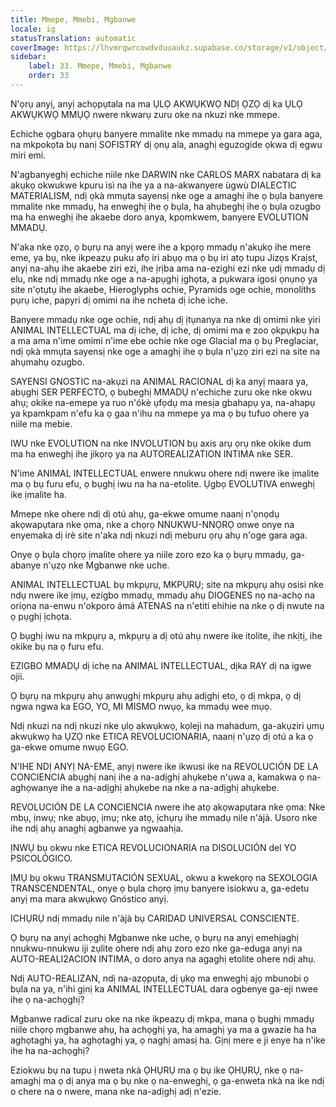 ```yaml
---
title: Mmepe, Mmebi, Mgbanwe
locale: ig
statusTranslation: automatic
coverImage: https://lhvmrqwrcowdvduuaukz.supabase.co/storage/v1/object/public/strapi-uploads/small_cover-educacion-fundamental.webp-2d51a7828a2b1309555be27f7e2a61a0.webp
sidebar:
    label: 33. Mmepe, Mmebi, Mgbanwe
    order: 33
---
```

N'ọrụ anyị, anyị achọpụtala na ma ỤLỌ AKWỤKWỌ NDỊ ỌZỌ dị ka ỤLỌ AKWỤKWỌ MMỤỌ nwere nkwarụ zuru oke na nkuzi nke mmepe.

Echiche ọgbara ọhụrụ banyere mmalite nke mmadụ na mmepe ya gara aga, na mkpokọta bụ nanị SOFISTRY dị ọnụ ala, anaghị eguzogide ọkwa dị egwu miri emi.

N'agbanyeghị echiche niile nke DARWIN nke CARLOS MARX nabatara dị ka akụkọ okwukwe kpuru ìsì na ihe ya a na-akwanyere ùgwù DIALECTIC MATERIALISM, ndị ọkà mmụta sayensị nke oge a amaghị ihe ọ bụla banyere mmalite nke mmadụ, ha enweghị ihe ọ bụla, ha ahụbeghị ihe ọ bụla ozugbo ma ha enweghị ihe akaebe doro anya, kpọmkwem, banyere EVOLUTION MMADỤ.

N'aka nke ọzọ, ọ bụrụ na anyị were ihe a kpọrọ mmadụ n'akụkọ ihe mere eme, ya bụ, nke ikpeazụ puku afọ iri abụọ ma ọ bụ iri atọ tupu Jizọs Kraịst, anyị na-ahụ ihe akaebe ziri ezi, ihe ịrịba ama na-ezighi ezi nke ụdị mmadụ dị elu, nke ndị mmadụ nke oge a na-apụghị ịghọta, a pụkwara igosi ọnụnọ ya site n'ọtụtụ ihe akaebe, Hieroglyphs ochie, Pyramids oge ochie, monoliths pụrụ iche, papyri dị omimi na ihe ncheta dị iche iche.

Banyere mmadụ nke oge ochie, ndị ahụ dị ịtụnanya na nke dị omimi nke yiri ANIMAL INTELLECTUAL ma dị iche, dị iche, dị omimi ma e zoo ọkpụkpụ ha a ma ama n'ime omimi n'ime ebe ochie nke oge Glacial ma ọ bụ Preglaciar, ndị ọkà mmụta sayensị nke oge a amaghị ihe ọ bụla n'ụzọ ziri ezi na site na ahụmahụ ozugbo.

SAYENSI GNOSTIC na-akụzi na ANIMAL RACIONAL dị ka anyị maara ya, abụghị SER PERFECTO, ọ bụbeghị MMADỤ n'echiche zuru oke nke okwu ahụ; okike na-emepe ya ruo n'ókè ụfọdụ ma mesịa gbahapụ ya, na-ahapụ ya kpamkpam n'efu ka ọ gaa n'ihu na mmepe ya ma ọ bụ tufuo ohere ya niile ma mebie.

IWU nke EVOLUTION na nke INVOLUTION bụ axis arụ ọrụ nke okike dum ma ha enweghị ihe jikọrọ ya na AUTOREALIZATION INTIMA nke SER.

N'ime ANIMAL INTELLECTUAL enwere nnukwu ohere ndị nwere ike ịmalite ma ọ bụ furu efu, ọ bụghị iwu na ha na-etolite. Ụgbọ EVOLUTIVA enweghị ike ịmalite ha.

Mmepe nke ohere ndị dị otú ahụ, ga-ekwe omume naanị n'ọnọdụ akọwapụtara nke ọma, nke a chọrọ NNUKWU-NNỌRỌ onwe onye na enyemaka dị irè site n'aka ndị nkuzi ndị meburu ọrụ ahụ n'oge gara aga.

Onye ọ bụla chọrọ ịmalite ohere ya niile zoro ezo ka ọ bụrụ mmadụ, ga-abanye n'ụzọ nke Mgbanwe nke uche.

ANIMAL INTELLECTUAL bụ mkpụrụ, MKPỤRỤ; site na mkpụrụ ahụ osisi nke ndụ nwere ike ịmụ, ezigbo mmadụ, mmadụ ahụ DIOGENES nọ na-achọ na oriọna na-enwu n'okporo ámá ATENAS na n'etiti ehihie na nke ọ dị nwute na ọ pụghị ịchọta.

Ọ bụghị iwu na mkpụrụ a, mkpụrụ a dị otú ahụ nwere ike itolite, ihe nkịtị, ihe okike bụ na ọ furu efu.

EZIGBO MMADỤ dị iche na ANIMAL INTELLECTUAL, dịka RAY dị na igwe ojii.

Ọ bụrụ na mkpụrụ ahụ anwụghị mkpụrụ ahụ adịghị eto, ọ dị mkpa, ọ dị ngwa ngwa ka EGO, YO, MI MISMO nwụọ, ka mmadụ wee mụọ.

Ndị nkuzi na ndị nkuzi nke ụlọ akwụkwọ, kọleji na mahadum, ga-akụziri ụmụ akwụkwọ ha ỤZỌ nke ETICA REVOLUCIONARIA, naanị n'ụzọ dị otú a ka ọ ga-ekwe omume nwụọ EGO.

N'IHE NDỊ ANYỊ NA-EME, anyị nwere ike ikwusi ike na REVOLUCIÓN DE LA CONCIENCIA abụghị nanị ihe a na-adịghị ahụkebe n'ụwa a, kamakwa ọ na-aghọwanye ihe a na-adịghị ahụkebe na nke a na-adịghị ahụkebe.

REVOLUCIÓN DE LA CONCIENCIA nwere ihe atọ akọwapụtara nke ọma: Nke mbụ, ịnwụ; nke abụọ, ịmụ; nke atọ, ịchụrụ ihe mmadụ nile n'àjà. Usoro nke ihe ndị ahụ anaghị agbanwe ya ngwaahịa.

ỊNWỤ bụ okwu nke ETICA REVOLUCIONARIA na DISOLUCIÓN del YO PSICOLÓGICO.

ỊMỤ bụ okwu TRANSMUTACIÓN SEXUAL, okwu a kwekọrọ na SEXOLOGIA TRANSCENDENTAL, onye ọ bụla chọrọ ịmụ banyere isiokwu a, ga-edetu anyị ma mara akwụkwọ Gnóstico anyị.

ICHỤRỤ ndị mmadụ nile n'àjà bụ CARIDAD UNIVERSAL CONSCIENTE.

Ọ bụrụ na anyị achọghị Mgbanwe nke uche, ọ bụrụ na anyị emehịaghị nnukwu-nnukwu iji zụlite ohere ndị ahụ zoro ezo nke ga-eduga anyị na AUTO-REALI2ACION INTIMA, o doro anya na agaghị etolite ohere ndị ahụ.

Ndị AUTO-REALIZAN, ndị na-azọpụta, dị ụkọ ma enweghị ajọ mbunobi ọ bụla na ya, n'ihi gịnị ka ANIMAL INTELLECTUAL dara ogbenye ga-eji nwee ihe ọ na-achọghị?

Mgbanwe radical zuru oke na nke ikpeazụ dị mkpa, mana ọ bụghị mmadụ niile chọrọ mgbanwe ahụ, ha achọghị ya, ha amaghị ya ma a gwazie ha ha aghọtaghị ya, ha aghọtaghị ya, ọ naghị amasị ha. Gịnị mere e ji enye ha n'ike ihe ha na-achọghị?

Eziokwu bụ na tupu ị nweta nkà ỌHỤRỤ ma ọ bụ ike ỌHỤRỤ, nke ọ na-amaghị ma ọ dị anya ma ọ bụ nke ọ na-enweghị, ọ ga-enweta nkà na ike ndị o chere na o nwere, mana nke na-adịghị adị n'ezie.

